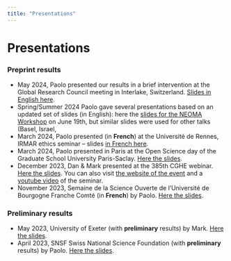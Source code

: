 ```yaml
---
title: "Presentations"
---
```


# Presentations

### Preprint results

-   May 2024, Paolo presented our results in a brief intervention at the Global Research Council meeting in Interlake, Switzerland. [Slides in English here](Slides/GRC-Crosetto.pdf).
-   Spring/Summer 2024 Paolo gave several presentations based on an updated set of slides (in English): here the [slides for the NEOMA Workshop](Slides/NEOMA.pdf) on June 19th, but similar slides were used for other talks (Basel, Israel,
-   March 2024, Paolo presented (in **French**) at the Université de Rennes, IRMAR ethics seminar – slides [in French here](Slides/Rennes.pdf).
-   March 2024, Paolo presented in Paris at the Open Science day of the Graduate School University Paris-Saclay. [Here the slides](Slides/Paris_Saclay_March_24.pdf).
-   December 2023, Dan & Mark presented at the 385th CGHE webinar. [Here the slides](Slides/CGHE_HansonBarreiroCrosettoBrockington_Dec12-2023.pdf). You can also visit [the website of the event](https://www.researchcghe.org/events/cghe-seminar/the-strain-on-scientific-publishing/) and a [youtube video](https://youtu.be/3cUSkNbYI08?si=x3LlOZvpJ8wib4Np) of the seminar.
-   November 2023, Semaine de la Science Ouverte de l'Université de Bourgogne Franche Comté (in **French**) by Paolo. [Here the slides](Slides/Dijon.pdf).

### Preliminary results

-   May 2023, University of Exeter (with **preliminary** results) by Mark. [Here the slides](Slides/HansonMark_ResponsibleMetrics_UoExeter.pdf).
-   April 2023, SNSF Swiss National Science Foundation (with **preliminary** results) by Paolo. [Here the slides](Slides/SNSF_04_2023_Paolo.pdf).
